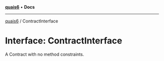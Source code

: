 [**quais6**](../README.md) • **Docs**

***

[quais6](../globals.md) / ContractInterface

# Interface: ContractInterface

A Contract with no method constraints.

